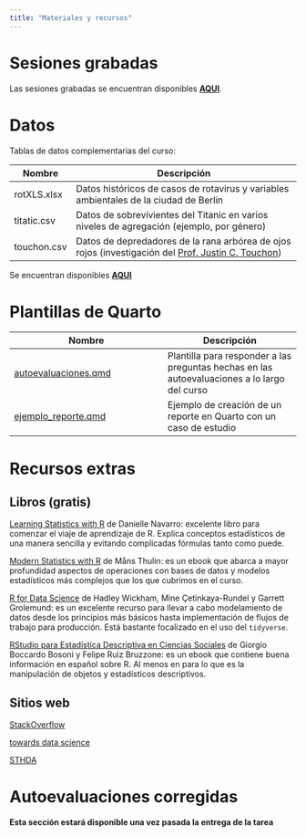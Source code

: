 ---
title: "Materiales y recursos"
---

# Sesiones grabadas

Las sesiones grabadas se encuentran disponibles [**AQUI**](https://uceedu-my.sharepoint.com/:f:/g/personal/anbeltran_uce_edu_ec/EmCl_s2D8EZEpBggXQam-acBoE-tyhH_1gFyrUesTVSWPA?e=ArXwQr){target="_blank"}.

# Datos

Tablas de datos complementarias del curso:

| Nombre      | Descripción                                                                                                                                                  |
|-------------|--------------------------------------------------------------------------------------------------------------------------------------------------------------|
| rotXLS.xlsx | Datos históricos de casos de rotavirus y variables ambientales de la ciudad de Berlin                                                                        |
| titatic.csv | Datos de sobrevivientes del Titanic en varios niveles de agregación (ejemplo, por género)                                                                    |
| touchon.csv | Datos de depredadores de la rana arbórea de ojos rojos (investigación del [Prof. Justin C. Touchon](https://www.jstor.org/stable/23436298){target="_blank"}) |

Se encuentran disponibles [**AQUI**](https://drive.google.com/file/d/1hy542F5j9OsucWlr8m_R9OaX4lRdDTc1/view){target="_blank"}

# Plantillas de Quarto

| Nombre                                                                                                       | Descripción                                                                                  |
|--------------------------------------------------------------------------------------------------------------|----------------------------------------------------------------------------------------------|
| [autoevaluaciones.qmd](https://raw.githubusercontent.com/mmorenozam/progR-website/main/autoevaluaciones.qmd) | Plantilla para responder a las preguntas hechas en las autoevaluaciones a lo largo del curso |
| [ejemplo_reporte.qmd](https://raw.githubusercontent.com/mmorenozam/progR-website/main/ejemplo_reporte.qmd)   | Ejemplo de creación de un reporte en Quarto con un caso de estudio                           |

# Recursos extras

## Libros (gratis)

[Learning Statistics with R](https://learningstatisticswithr.com/){target="_blank"} de Danielle Navarro: excelente libro para comenzar el viaje de aprendizaje de R. Explica conceptos estadísticos de una manera sencilla y evitando complicadas fórmulas tanto como puede.

[Modern Statistics with R](https://modernstatisticswithr.com/){target="_blank"} de Måns Thulin: es un ebook que abarca a mayor profundidad aspectos de operaciones con bases de datos y modelos estadísticos más complejos que los que cubrimos en el curso.

[R for Data Science](https://r4ds.hadley.nz/){target="_blank"} de Hadley Wickham, Mine Çetinkaya-Rundel y Garrett Grolemund: es un excelente recurso para llevar a cabo modelamiento de datos desde los principios más básicos hasta implementación de flujos de trabajo para producción. Está bastante focalizado en el uso del `tidyverse`.

[RStudio para Estadística Descriptiva en Ciencias Sociales](https://bookdown.org/gboccardo/manual-ED-UCH/) de Giorgio Boccardo Bosoni y Felipe Ruiz Bruzzone: es un ebook que contiene buena información en español sobre R. Al menos en para lo que es la manipulación de objetos y estadísticos descriptivos.

## Sitios web

[StackOverflow](https://stackoverflow.com/){target="_blank"}

[towards data science](https://towardsdatascience.com/){target="_blank"}

[STHDA](http://www.sthda.com/english/){target="_blank"}

# Autoevaluaciones corregidas

**Esta sección estará disponible una vez pasada la entrega de la tarea**

